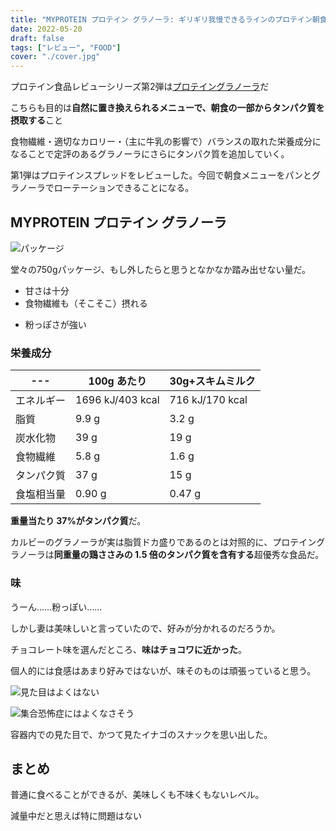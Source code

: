 ```yaml
---
title: "MYPROTEIN プロテイン グラノーラ: ギリギリ我慢できるラインのプロテイン朝食に"
date: 2022-05-20
draft: false
tags: ["レビュー", "FOOD"]
cover: "./cover.jpg"
---
```


プロテイン食品レビューシリーズ第2弾は[プロテイングラノーラ](https://px.a8.net/svt/ejp?a8mat=3N3PXV+GF7GHE+45DI+BW0YB&a8ejpredirect=https%3A%2F%2Fwww.myprotein.jp%2Fsports-nutrition%2Fprotein-granola%2F11091293.html)だ

こちらも目的は**自然に置き換えられるメニューで、朝食の一部からタンパク質を摂取する**こと

食物繊維・適切なカロリー・（主に牛乳の影響で）バランスの取れた栄養成分になることで定評のあるグラノーラにさらにタンパク質を追加していく。

第1弾はプロテインスプレッドをレビューした。今回で朝食メニューをパンとグラノーラでローテーションできることになる。

<LinkBox url="https://blog.gensobunya.net/post/2022/05/myprotein_protein_spread/" />

## MYPROTEIN プロテイン グラノーラ

![パッケージ](.//cover.jpg)

堂々の750gパッケージ、もし外したらと思うとなかなか踏み出せない量だ。

<PositiveBox>

- 甘さは十分
- 食物繊維も（そこそこ）摂れる

</PositiveBox>

<NegativeBox>

- 粉っぽさが強い

</NegativeBox>

### 栄養成分

| ---        | 100g あたり      | 30g+スキムミルク |
| ---------- | ---------------- | ---------------- |
| エネルギー | 1696 kJ/403 kcal | 716 kJ/170 kcal  |
| 脂質       | 9.9 g            | 3.2 g            |
| 炭水化物   | 39 g             | 19 g             |
| 食物繊維   | 5.8 g            | 1.6 g            |
| タンパク質 | 37 g             | 15 g             |
| 食塩相当量 | 0.90 g           | 0.47 g           |

**重量当たり 37%がタンパク質**だ。

カルビーのグラノーラが実は脂質ドカ盛りであるのとは対照的に、プロテイングラノーラは**同重量の鶏ささみの 1.5 倍のタンパク質を含有する**超優秀な食品だ。

### 味

うーん……粉っぽい……

しかし妻は美味しいと言っていたので、好みが分かれるのだろうか。

チョコレート味を選んだところ、**味はチョコワに近かった**。

個人的には食感はあまり好みではないが、味そのものは頑張っていると思う。

![見た目はよくはない](./looks.jpg)

![集合恐怖症にはよくなさそう](./with_milk.jpg)

容器内での見た目で、かつて見たイナゴのスナックを思い出した。

## まとめ

普通に食べることができるが、美味しくも不味くもないレベル。

減量中だと思えば特に問題はない

<LinkBox
  url="https://www.myprotein.jp/sports-nutrition/protein-granola/11091293.html"
  linkUrl="https://px.a8.net/svt/ejp?a8mat=3N3PXV+GF7GHE+45DI+BW0YB&a8ejpredirect=https%3A%2F%2Fwww.myprotein.jp%2Fsports-nutrition%2Fprotein-granola%2F11091293.html"
/>
